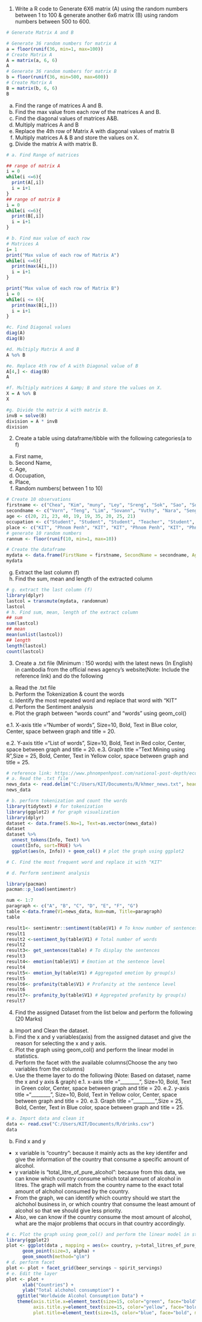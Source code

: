 1. Write a R code to Generate 6X6 matrix (A) using the random numbers between 1 to 100
&amp; generate another 6x6 matrix (B) using random numbers between 500 to 600.
```r
# Generate Matrix A and B

# Generate 36 random numbers for matrix A
a = floor(runif(36, min=1, max=100))
# Create Matrix A
A = matrix(a, 6, 6)
A
# Generate 36 random numbers for matrix B
b = floor(runif(36, min=500, max=600))
# Create Matrix A
B = matrix(b, 6, 6)
B

```
a. Find the range of matrices A and B.
b. Find the max value from each row of the matrices A and B.
c. Find the diagonal values of matrices A&amp;B.
d. Multiply matrices A and B
e. Replace the 4th row of Matrix A with diagonal values of matrix B
f. Multiply matrices A &amp; B and store the values on X.
g. Divide the matrix A with matrix B.
```r
# a. Find Range of matrices

## range of matrix A
i = 0
while(i <=6){
  print(A[,i])
  i = i+1
}
## range of matrix B
i = 0
while(i <=6){
  print(B[,i])
  i = i+1
}

# b. Find max value of each row
# Matrices A
i= 1
print("Max value of each row of Matrix A")
while(i <=6){
  print(max(A[i,]))
  i = i+1
}

print("Max value of each row of Matrix B")
i = 0
while(i <= 6){
  print(max(B[i,]))
  i = i+1
}

#c. Find Diagonal values
diag(A)
diag(B)

#d. Multiply Matrix A and B 
A %o% B

#e. Replace 4th row of A with Diagonal value of B
A[4,] <- diag(B)
A

#f. Multiply matrices A &amp; B and store the values on X.
X = A %o% B
X

#g. Divide the matrix A with matrix B.
invB = solve(B)
division = A * invB
division
```

2. Create a table using dataframe/tibble with the following categories(a to f)
a. First name,
b. Second Name,
c. Age,
d. Occupation,
e. Place,
f. Random numbers( between 1 to 10)
```r
# Create 10 observations
firstname <- c("Chea", "Kim", "muny", "Ley", "Sreng", "Sok", "Sao", "Som", "Hok", "Lay")
secondname <- c("Vorn", "Teng", "Lim", "Sovann", "Vuthy", "Nara", "Seng", "Ly", "Kimghak", "King")
age <- c(20, 21, 23, 40, 19, 19, 35, 20, 25, 21)
occupation <- c("Student", "Student", "Student", "Teacher", "Student", "Student", "Teacher", "Student", "Student", "Student")
place <- c("KIT", "Phnom Penh", "KIT", "KIT", "Phnom Penh", "KIT", "Phnom Penh", "KIT", "KIT", "KIt")
# generate 10 random numbers
rannum <- floor(runif(10, min=1, max=10))

# Create the dataframe
mydata <- data.frame(FirstName = firstname, SecondName = secondname, Age=age, Occupation = occupation, Place = place, randomnum = rannum  )
mydata 
```
g. Extract the last column (f)
h. Find the sum, mean and length of the extracted column
```r
# g. extract the last column (f)
library(dplyr)
lastcol = transmute(mydata, randomnum)
lastcol
# h. Find sum, mean, length of the extract column
## sum
sum(lastcol)
## mean
mean(unlist(lastcol))
## length
length(lastcol)
count(lastcol)

```
3. Create a .txt file (Minimum : 150 words) with the latest news (In English) in cambodia from
the official news agency’s website(Note: Include the reference link) and do the following
a. Read the .txt file
b. Perform the Tokenization &amp; count the words
c. Identify the most repeated word and replace that word with “KIT”
d. Perform the Sentiment analysis
e. Plot the graph between “words count” and “words” using geom_col()

e.1. X-axis title =“Number of words”, Size=10, Bold, Text in Blue color,
Center, space between graph and title = 20.

e.2. Y-axis title =“List of words”, Size=10, Bold, Text in Red color,
Center, space between graph and title = 20.
e.3. Graph title =”Text Mining using R”,Size = 25, Bold, Center, Text in
Yellow color, space between graph and title = 25.

```r
# reference link: https://www.phnompenhpost.com/national-post-depth/economic-woes-back-home-migrants
# a. Read the .txt file
news_data <- read.delim("C:/Users/KIT/Documents/R/khmer_news.txt", header=F)
news_data

```
```r
# b. perform tokenization and count the words
library(tidytext) # for tokenization
library(ggplot2) # for graph visualization
library(dplyr)
dataset <- data.frame(S.No=1, Text=as.vector(news_data))
dataset
dataset %>% 
  unnest_tokens(Info, Text) %>%
  count(Info, sort=TRUE) %>% 
  ggplot(aes(n, Info)) + geom_col() # plot the graph using ggplot2

```

```r
# C. Find the most frequent word and replace it with "KIT"

```


```r
# d. Perform sentiment analysis 

library(pacman)
pacman::p_load(sentimentr)

num <- 1:7
paragraph <- c("A", "B", "C", "D", "E", "F", "G")
table <-data.frame(V1=news_data, Num=num, Title=paragraph)
table

result1<- sentimentr::sentiment(table$V1) # To know number of sentences and words(Sentiment at the sentence level)
result1
result2 <-sentiment_by(table$V1) # Total number of words
result2
result3<- get_sentences(table) # To display the sentences
result3
result4<- emotion(table$V1) # Emotion at the sentence level
result4
result5<- emotion_by(table$V1) # Aggregated emotion by group(s)
result5
result6<- profanity(table$V1) # Profanity at the sentence level
result6
result7<- profanity_by(table$V1) # Aggregated profanity by group(s)
result7
```

4. Find the assigned Dataset from the list below and perform the following (20 Marks)
a. Import and Clean the dataset.
b. Find the x and y variables(axis) from the assigned dataset and give the reason for
selecting the x and y axis.
c. Plot the graph using geom_col() and perform the linear model in statistics.
d. Perform the facet with the available columns(Choose the any two variables from the
columns)
e. Use the theme layer to do the following (Note: Based on dataset, name the x and y axis &amp;
graph)
e.1. x-axis title =“________”, Size=10, Bold, Text in Green color, Center, space
between graph and title = 20.
e.2. y-axis title =“________”, Size=10, Bold, Text in Yellow color, Center, space
between graph and title = 20.
e.3. Graph title =”_________”,Size = 25, Bold, Center, Text in Blue color, space
between graph and title = 25.
```r
# a. Import data and clean it
data <- read.csv("C:/Users/KIT/Documents/R/drinks.csv")
data
```


b. Find x and y
- x variable is "country": because it mainly acts as the key identifer and give the information of the country that consume a specific amount of alcohol.
- y variable is "total_litre_of_pure_alcohol": because from this data, we can know which country consume which total amount of alcohol in litres. The graph will match from the country name to the exact total amount of alchohol consumed by the country.
- From the graph, we can identify which country should we start the alchohol business in, or which country that consume the least amount of alcohol so that we should give less priority. 
- Also, we can know if the country consume the most amount of alcohol, what are the major problems that occurs in that country accordingly.
```r
# c. Plot the graph using geom_col() and perform the linear model in statistics.
library(ggplot2)
plot <- ggplot(data , mapping = aes(x= country, y=total_litres_of_pure_alcohol)) +
      geom_point(size=3, alpha) +
      geom_smooth(method="glm")
# d. perform facet
plot <- plot + facet_grid(beer_servings ~ spirit_servings)
# e. Edit the layer
plot <- plot + 
      xlab("Countries") +
      ylab("Total alchohol consumption") +
    ggtitle("Worldwide Alcohol Consumption Data") +
    theme(axis.title.x=element_text(size=15, color="green", face="bold", margin=margin(t=20,r=20,b=0,l=0)),
          axis.title.y=element_text(size=15, color="yellow", face="bold", margin=margin(t=0,r=20,b=0,l=20)),
          plot.title=element_text(size=15, color="blue", face="bold", margin=margin(t=20,r=0,b=25,l=0)))
```



